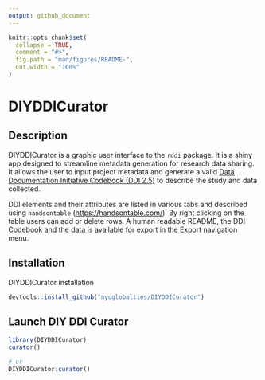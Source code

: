 ```yaml
---
output: github_document
---
```


<!-- README.md is generated from README.Rmd. Please edit that file -->

```r
knitr::opts_chunk$set(
  collapse = TRUE,
  comment = "#>",
  fig.path = "man/figures/README-",
  out.width = "100%"
)
```

# DIYDDICurator

## Description

DIYDDICurator is a graphic user interface to the `rddi` package. It is a
shiny app designed to streamline metadata generation for research data
sharing. It allows the user to input project metadata and generate a
valid [Data Documentation Initiative Codebook (DDI
2.5)](https://ddialliance.org/Specification/DDI-Codebook/2.5/) to
describe the study and data collected.

DDI elements and their attributes are listed in various tabs and
described using `handsontable` (<https://handsontable.com/>). By right
clicking on the table users can add or delete rows. A human readable
README, the DDI Codebook and the data is available for export in the
Export navigation menu.

## Installation

DIYDDICurator installation

``` r
devtools::install_github("nyuglobalties/DIYDDICurator")
```

## Launch DIY DDI Curator

``` r
library(DIYDDICurator)
curator()

# or
DIYDDICurator:curator()
```

